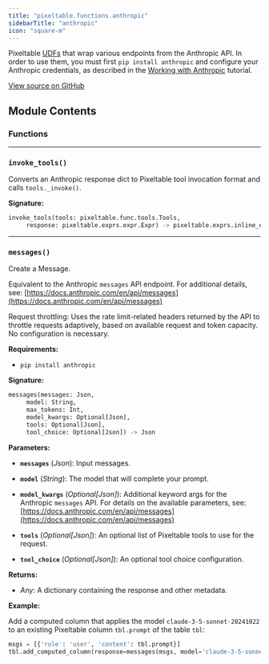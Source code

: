 ```yaml
---
title: "pixeltable.functions.anthropic"
sidebarTitle: "anthropic"
icon: "square-m"
---
```


Pixeltable [UDFs](https://pixeltable.readme.io/docs/user-defined-functions-udfs) that wrap various endpoints from the Anthropic API. In order to use them, you must first `pip install anthropic` and configure your Anthropic credentials, as described in the [Working with Anthropic](https://pixeltable.readme.io/docs/working-with-anthropic) tutorial.


<a href="https://github.com/pixeltable/pixeltable/blob/main/pixeltable/functions/anthropic.py#L0" target="_blank">View source on GitHub</a>

## Module Contents

### Functions


---

### `invoke_tools()`

Converts an Anthropic response dict to Pixeltable tool invocation format and calls `tools._invoke()`.


**Signature:**

```python
invoke_tools(tools: pixeltable.func.tools.Tools,
     response: pixeltable.exprs.expr.Expr) -> pixeltable.exprs.inline_expr.InlineDict
```


---

### `messages()`

Create a Message.


Equivalent to the Anthropic `messages` API endpoint. For additional details, see: [https://docs.anthropic.com/en/api/messages](https://docs.anthropic.com/en/api/messages)

Request throttling: Uses the rate limit-related headers returned by the API to throttle requests adaptively, based on available request and token capacity. No configuration is necessary.

**Requirements:**

- `pip install anthropic`


**Signature:**

```python
messages(messages: Json,
     model: String,
     max_tokens: Int,
     model_kwargs: Optional[Json],
     tools: Optional[Json],
     tool_choice: Optional[Json]) -> Json
```

**Parameters:**

- **`messages`** (*Json*): Input messages.

- **`model`** (*String*): The model that will complete your prompt.

- **`model_kwargs`** (*Optional[Json]*): Additional keyword args for the Anthropic `messages` API. For details on the available parameters, see: [https://docs.anthropic.com/en/api/messages](https://docs.anthropic.com/en/api/messages)

- **`tools`** (*Optional[Json]*): An optional list of Pixeltable tools to use for the request.

- **`tool_choice`** (*Optional[Json]*): An optional tool choice configuration.


**Returns:**

- *Any*: A dictionary containing the response and other metadata.



**Example:**

<Tip>

Add a computed column that applies the model `claude-3-5-sonnet-20241022` to an existing Pixeltable column `tbl.prompt` of the table `tbl`: 
```python
msgs = [{'role': 'user', 'content': tbl.prompt}]
tbl.add_computed_column(response=messages(msgs, model='claude-3-5-sonnet-20241022'))
```


</Tip>

